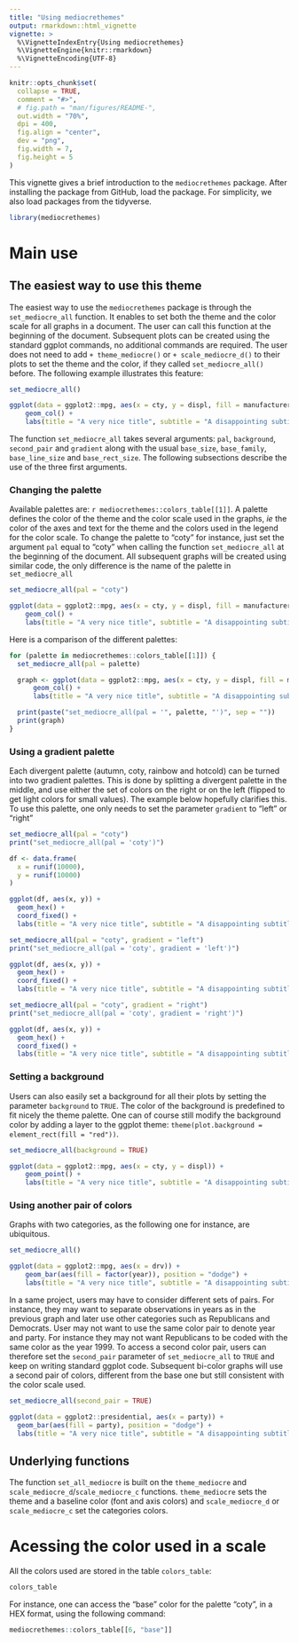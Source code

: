 ```yaml
---
title: "Using mediocrethemes"
output: rmarkdown::html_vignette
vignette: >
  %\VignetteIndexEntry{Using mediocrethemes}
  %\VignetteEngine{knitr::rmarkdown}
  %\VignetteEncoding{UTF-8}
---
```


```r
knitr::opts_chunk$set(
  collapse = TRUE,
  comment = "#>",
  # fig.path = "man/figures/README-",
  out.width = "70%",
  dpi = 400,
  fig.align = "center",
  dev = "png",
  fig.width = 7,
  fig.height = 5
)
```

This vignette gives a brief introduction to the `mediocrethemes` package. After installing the package from GitHub, load the package. For simplicity, we also load packages from the tidyverse.

```r
library(mediocrethemes)
```

# Main use

## The easiest way to use this theme

The easiest way to use the `mediocrethemes` package is through the `set_mediocre_all` function. It enables to set both the theme and the color scale for all graphs in a document. The user can call this function at the beginning of the document. Subsequent plots can be created using the standard ggplot commands, no additional commands are required. The user does not need to add `+ theme_mediocre()` or `+ scale_mediocre_d()` to their plots to set the theme and the color, if they called `set_mediocre_all()` before. The following example illustrates this feature:

```r
set_mediocre_all()

ggplot(data = ggplot2::mpg, aes(x = cty, y = displ, fill = manufacturer)) +
    geom_col() +
    labs(title = "A very nice title", subtitle = "A disappointing subtitle")
```

The function `set_mediocre_all` takes several arguments: `pal`, `background`, `second_pair` and `gradient` along with the usual `base_size`, `base_family`, `base_line_size` and `base_rect_size`. The following subsections describe the use of the three first arguments.

### Changing the palette

Available palettes are: `r mediocrethemes::colors_table[[1]]`. A palette defines the color of the theme and the color scale used in the graphs, *ie* the color of the axes and text for the theme and the colors used in the legend for the color scale. To change the palette to "coty" for instance, just set the argument `pal` equal to "coty" when calling the function `set_mediocre_all` at the beginning of the document. All subsequent graphs will be created using similar code, the only difference is the name of the palette in `set_mediocre_all` 
 
```r
set_mediocre_all(pal = "coty")

ggplot(data = ggplot2::mpg, aes(x = cty, y = displ, fill = manufacturer)) +
    geom_col() +
    labs(title = "A very nice title", subtitle = "A disappointing subtitle")
```

Here is a comparison of the different palettes:

```r
for (palette in mediocrethemes::colors_table[[1]]) {
  set_mediocre_all(pal = palette)

  graph <- ggplot(data = ggplot2::mpg, aes(x = cty, y = displ, fill = manufacturer)) +
      geom_col() +
      labs(title = "A very nice title", subtitle = "A disappointing subtitle")

  print(paste("set_mediocre_all(pal = '", palette, "')", sep = ""))
  print(graph)
}
```

### Using a gradient palette

Each divergent palette (autumn, coty, rainbow and hotcold) can be turned into two gradient palettes. This is done by splitting a divergent palette in the middle, and use either the set of colors on the right or on the left (flipped to get light colors for small values). The example below hopefully clarifies this. To use this palette, one only needs to set the parameter `gradient` to "left" or "right"

```r
set_mediocre_all(pal = "coty")
print("set_mediocre_all(pal = 'coty')")

df <- data.frame(
  x = runif(10000),
  y = runif(10000)
)

ggplot(df, aes(x, y)) +
  geom_hex() +
  coord_fixed() +
  labs(title = "A very nice title", subtitle = "A disappointing subtitle")

set_mediocre_all(pal = "coty", gradient = "left")
print("set_mediocre_all(pal = 'coty', gradient = 'left')")

ggplot(df, aes(x, y)) +
  geom_hex() +
  coord_fixed() +
  labs(title = "A very nice title", subtitle = "A disappointing subtitle")

set_mediocre_all(pal = "coty", gradient = "right")
print("set_mediocre_all(pal = 'coty', gradient = 'right')")

ggplot(df, aes(x, y)) +
  geom_hex() +
  coord_fixed() +
  labs(title = "A very nice title", subtitle = "A disappointing subtitle")
```


### Setting a background

Users can also easily set a background for all their plots by setting the parameter `background` to `TRUE`. The color of the background is predefined to  fit nicely the theme palette. One can of course still modify the background color by adding a layer to the ggplot theme: `theme(plot.background = element_rect(fill = "red"))`.

```r
set_mediocre_all(background = TRUE)

ggplot(data = ggplot2::mpg, aes(x = cty, y = displ)) +
    geom_point() +
    labs(title = "A very nice title", subtitle = "A disappointing subtitle")
```

### Using another pair of colors

Graphs with two categories, as the following one for instance, are ubiquitous.

```r
set_mediocre_all()

ggplot(data = ggplot2::mpg, aes(x = drv)) +
    geom_bar(aes(fill = factor(year)), position = "dodge") +
    labs(title = "A very nice title", subtitle = "A disappointing subtitle")
```

In a same project, users may have to consider different sets of pairs. For instance, they may want to separate observations in years as in the previous graph and later use other categories such as Republicans and Democrats. User may not want to use the same color pair to denote year and party. For instance they may not want Republicans to be coded with the same color as the year 1999. To access a second color pair, users can therefore set the `second_pair` parameter of `set_mediocre_all` to `TRUE` and keep on writing standard ggplot code. Subsequent bi-color graphs will use a second pair of colors, different from the base one but still consistent with the color scale used.

```r
set_mediocre_all(second_pair = TRUE)

ggplot(data = ggplot2::presidential, aes(x = party)) +
  geom_bar(aes(fill = party), position = "dodge") +
  labs(title = "A very nice title", subtitle = "A disappointing subtitle")
```

## Underlying functions

The function `set_all_mediocre` is built on the `theme_mediocre` and `scale_mediocre_d`/`scale_mediocre_c` functions. `theme_mediocre` sets the theme and a baseline color (font and axis colors) and `scale_mediocre_d` or `scale_mediocre_c` set the categories colors.

# Acessing the color used in a scale

All the colors used are stored in the table `colors_table`:

```r
colors_table
```

For instance, one can access the "base" color for the palette "coty", in a HEX format, using the following command:

```r
mediocrethemes::colors_table[[6, "base"]]
```




